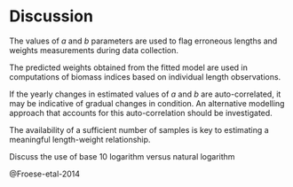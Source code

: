 # Discussion

The values of $a$ and $b$ parameters are used to flag erroneous lengths and weights measurements during data collection.

The predicted weights obtained from the fitted model are used in computations of biomass indices based on individual length observations. 

If the yearly changes in estimated values of $a$ and $b$ are auto-correlated, it may be indicative of gradual changes in condition. An alternative modelling approach that accounts for this auto-correlation should be investigated.

The availability of a sufficient number of samples is key to estimating a meaningful length-weight relationship.

Discuss the use of base 10 logarithm versus natural logarithm

@Froese-etal-2014

\clearpage
